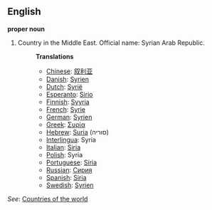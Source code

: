 ==English==

'''proper noun'''

# Country in the Middle East. Official name: Syrian Arab Republic.
#:'''Translations'''
#:*[[Chinese]]: [[叙利亚]]
#:*[[Danish]]: [[Syrien]]
#:*[[Dutch]]: [[Syrië]]
#:*[[Esperanto]]: [[Sirio]]
#:*[[Finnish]]: [[Syyria]]
#:*[[French]]: [[Syrie]]
#:*[[German]]: [[Syrien]]
#:*[[Greek]]: [[Συρία]]
#:*[[Hebrew]]: [[Suria]] (סוריה)
#:*[[Interlingua]]: Syria
#:*[[Italian]]: [[Siria]]
#:*[[Polish]]: Syria
#:*[[Portuguese]]: [[Síria]]
#:*[[Russian]]: [[Сирия]]
#:*[[Spanish]]: [[Siria]]
#:*[[Swedish]]: [[Syrien]]

''See'': [[Countries of the world]]